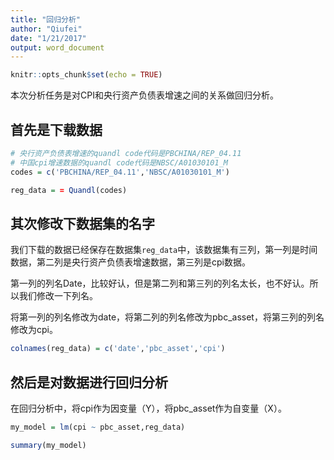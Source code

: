 ```yaml
---
title: "回归分析"
author: "Qiufei"
date: "1/21/2017"
output: word_document
---
```


```r
knitr::opts_chunk$set(echo = TRUE)
```


本次分析任务是对CPI和央行资产负债表增速之间的关系做回归分析。

## 首先是下载数据

```r
# 央行资产负债表增速的quandl code代码是PBCHINA/REP_04.11
# 中国cpi增速数据的quandl code代码是NBSC/A01030101_M
codes = c('PBCHINA/REP_04.11','NBSC/A01030101_M')

reg_data = = Quandl(codes)

```

## 其次修改下数据集的名字

我们下载的数据已经保存在数据集`reg_data`中，该数据集有三列，第一列是时间数据，第二列是央行资产负债表增速数据，第三列是cpi数据。

第一列的列名Date，比较好认，但是第二列和第三列的列名太长，也不好认。所以我们修改一下列名。

将第一列的列名修改为date，将第二列的列名修改为pbc_asset，将第三列的列名修改为cpi。

```r

colnames(reg_data) = c('date','pbc_asset','cpi')

```


## 然后是对数据进行回归分析

在回归分析中，将cpi作为因变量（Y），将pbc_asset作为自变量（X）。

```r

my_model = lm(cpi ~ pbc_asset,reg_data)

summary(my_model)

```

